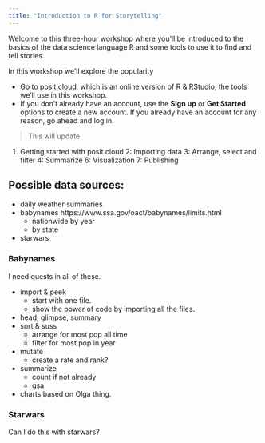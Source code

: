 ```yaml
---
title: "Introduction to R for Storytelling"
---
```


Welcome to this three-hour workshop where you'll be introduced to the basics of the data science language R and some tools to use it to find and tell stories.

In this workshop we'll explore the popularity 


- Go to [posit.cloud](https://posit.cloud/), which is an online version of R & RStudio, the tools we'll use in this workshop.
- If you don't already have an account, use the **Sign up** or **Get Started** options to create a new account. If you already have an account for any reason, go ahead and log in.

> This will update

1. Getting started with posit.cloud
2: Importing data
3: Arrange, select and filter
4: Summarize
6: Visualization
7: Publishing

## Possible data sources:

- daily weather summaries
- babynames https://www.ssa.gov/oact/babynames/limits.html
    - nationwide by year
    - by state
- starwars

### Babynames

I need quests in all of these.

- import & peek
  - start with one file.
  - show the power of code by importing all the files.
- head, glimpse, summary
- sort & suss
  - arrange for most pop all time
  - filter for most pop in year
- mutate
  - create a rate and rank?
- summarize
  - count if not already
  - gsa
- charts based on Olga thing.

### Starwars

Can I do this with starwars?

